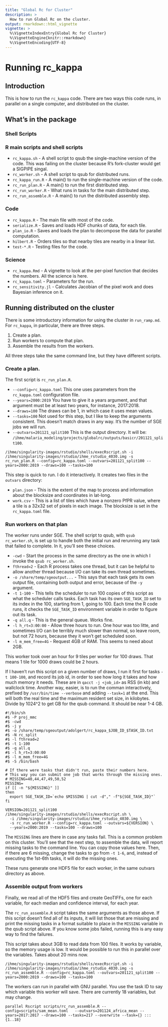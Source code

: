 ```yaml
---
title: "Global Rc for Cluster"
description: >
  How to run Global Rc on the cluster.
output: rmarkdown::html_vignette
vignette: >
  %\VignetteIndexEntry{Global Rc for Cluster}
  %\VignetteEngine{knitr::rmarkdown}
  %\VignetteEncoding{UTF-8}
---
```


# Running rc_kappa

## Introduction

This is how to run the `rc_kappa` code. There are two ways this code runs,
in parallel on a single computer, and distributed on the cluster.

## What's in the package

### Shell Scripts

### R main scripts and shell scripts

* `rc_kappa.sh` - A shell script to qsub the single-machine version of
  the code. This was failing on the cluster because R's fork-cluster
  would get a SIGPIPE singal.
* `rc_worker.sh` - A shell script to qsub for distributed runs.
* `rc_kappa_run.R` - A main() to run the single-machine version of the code.
* `rc_run_plan.R` - A main() to run the first distributed step.
* `rc_run_worker.R` - What runs in tasks for the main distributed step.
* `rc_run_assemble.R` - A main() to run the distributed assembly step.

### Code

* `rc_kappa.R` - The main file with most of the code.
* `serialize.R` - Saves and loads HDF chunks of data, for each tile.
* `plan_io.R` - Saves and loads the plan to decompose the data for parallel
  computation.
* `hilbert.R` - Orders tiles so that nearby tiles are nearby in a linear list.
* `test-*.R` - Testing files for the code.

### Science

* `rc_kappa.Rmd` - A vignette to look at the per-pixel function that decides
  the numbers. All the science is here.
* `rc_kappa.toml` - Parameters for the run.
* `rc_sensitivity.jl` - Calculates Jacobian of the pixel work and
  does Bayesian inference on it.

## Running distributed on the cluster

There is some introductory information for using the cluster in
`run_ramp.md`. For `rc_kappa`, in particular, there are three steps.

1. Create a plan.
2. Run workers to compute that plan.
3. Assemble the results from the workers.

All three steps take the same command line, but they have different scripts.

### Create a plan.

The first script is `rc_run_plan.R`.

* `--config=rc_kappa.toml` This one uses parameters from the
  `rc_kappa.toml` configuration file.
* `--years=2000:2019` You have to give it a years argument,
  and that argument must be at least two years, for instance, 2017:2018.
* `--draws=100` The draws can be 1, in which case it uses mean values.
* `--tasks=100` Not used for this step, but I like to keep the arguments
  consistent. This doesn't match draws in any way. It's the number of
  SGE jobs we will run.
* `--outvars=201121_split100` This is the output directory. It will
  be: `/ihme/malaria_modeling/projects/globalrc/outputs/basicr/201121_split100`.

```
/ihme/singularity-images/rstudio/shells/execRscript.sh -i /ihme/singularity-images/rstudio/ihme_rstudio_4030.img -s rc_run_plan.R --config=rc_kappa.toml --outvars=201121_split100 --years=2000:2019 --draws=100 --tasks=100
```

This step is quick to run. I do it interactively. It creates two files in
the `outvars` directory:

* `plan.json` - This is the extent of the map to process and information
  about the blocksize and coordinates in lat-long.
* `work.csv` - This is a list of tiles which have a nonzero PfPR value,
  where a tile is a 32x32 set of pixels in each image. The blocksize
  is set in the `rc_kappa.toml` file.

### Run workers on that plan

The worker runs under SGE. The shell script to qsub, with `qsub rc_worker.sh`,
is set up to handle both the initial run and rerunning any task that failed
to complete. In it, you'll see these choices.

* `-cwd` - Start the process in the same directory as the one in which
  I invoke the `qsub rc_worker.sh`.
* `fthread=2` - Each R process takes one thread, but it can be helpful
  to allow another thread because I/O can take its own thread sometimes.
* `-o /share/temp/sgeoutput...` - This says that each task gets its
  own output file, containing both output and error, because of the
  `-y` argument.
* `-t 1-100` - This tells the scheduler to run 100 copies of this script
  as what the scheduler calls tasks. Each task has its own `SGE_TASK_ID`
  set to its index in the 100, starting from 1, going to 100.
  Each time the R code runs, it checks the `SGE_TASK_ID` environment
  variable in order to figure out its task.
* `-q all.q` - This is the general queue. Works fine.
* `-l h_rt=3:00:00` - Allow three hours to run. One hour was too litte,
  and sometimes I/O can be terribly much slower than normal, so leave room,
  but not 72 hours, because they it won't get scheduled soon.
* `-l m_mem_free=4G` - Request 4GB of RAM. This seems to need about 2GB.

This worker took over an hour for 9 tiles per worker for 100 draws.
That means 1 tile for 1000 draws could be 2 hours.

If I haven't run this script on a given number of draws, I run it
first for tasks `-t 100-100`, and record its job id,
in order to see how long it takes and how much memory it needs.
These are in `qacct -j <job_id>` as RSS (in kb) and wallclock time.
Another way, easier, is to run the comman interactively, prefixed
by `/usr/bin/time --verbose` and adding `--task=1` at the end.
This will both the real time and
the maximum resident set size, in kilobytes. Divide by 1024^2 to
get GB for the qsub command. It should be near 1-4 GB.

```
#!/bin/sh
#$ -P proj_mmc
#$ -cwd
#$ -j y
#$ -o /share/temp/sgeoutput/adolgert/rc_kappa_$JOB_ID_$TASK_ID.txt
#$ -N rc_split
#$ -l fthread=2
#$ -t 1-100
#$ -q all.q
#$ -l h_rt=3:00:00
#$ -l m_mem_free=4G
#$ -S /bin/bash

# If there were tasks that didn't run, paste their numbers here.
# This way you can submit one job that works through the missing ones.
# MISSING=40,44,47,49,50,52
MISSING=
if [[ -n "${MISSING}" ]]
then
  export SGE_TASK_ID=`echo $MISSING | cut -d"," -f"${SGE_TASK_ID}"`
fi

VERSION=201121_split100
/ihme/singularity-images/rstudio/shells/execRscript.sh \
  -i /ihme/singularity-images/rstudio/ihme_rstudio_4030.img \
  -s rc_run_worker.R --config=rc_kappa.toml --outvars=${VERSION} \
  --years=2000:2019 --tasks=100 --draws=100
```

The `MISSING` lines are there in case any tasks fail. This is a common
problem on this cluster. You'll see that the next step, to assemble
the data, will report missing tasks to the command line. You can
copy those values here. Then, if there are 6 missing, change the tasks
to go from `-t 1-6`, and, instead of executing the 1st-6th tasks,
it will do the missing ones.

These runs generate one HDF5 file for each worker, in the same
outvars directory as above.

### Assemble output from workers

Finally, we read all of the HDF5 files and create GeoTIFFs, one for
each variable, for each median and confidence interval, for each year.

The `rc_run_assemble.R` script takes the same arguments as those above.
If this script doesn't find all of its inputs, it will list those
that are missing and print the missing tasks in a format suitable
to place in the `MISSING` variable in the qsub script above.
If you know some jobs failed, running this is any easy way to find the
failures.

This script takes about 3GB to read data from 100 files.
It works by variable, so the memory usage is low. It would be possible
to run this in parallel over the variables. Takes about 20 mins now.

```
/ihme/singularity-images/rstudio/shells/execRscript.sh -i /ihme/singularity-images/rstudio/ihme_rstudio_4030.img -s  rc_run_assemble.R --config=rc_kappa.toml --outvars=201121_split100 --years=2000:2019 --draws=100 --tasks=100
```

The workers can run in parallel with GNU parallel. You use the task
ID to say which variable this worker will save. There are currently
18 variables, but may change.

```
parallel Rscript scripts/rc_run_assemble.R --config=scripts/sam_mean.toml   --outvars=201124_africa_mean --years=2017:2017 --draws=100 --tasks=217 --overwrite --task={} ::: {1..18}
```
